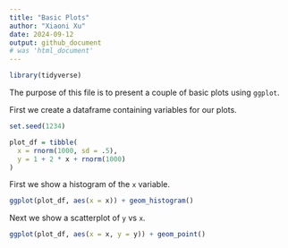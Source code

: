 ```yaml
---
title: "Basic Plots"
author: "Xiaoni Xu"
date: 2024-09-12
output: github_document
# was 'html_document'
---
```


```r
library(tidyverse)
```

The purpose of this file is to present a couple of basic plots using `ggplot`.

First we create a dataframe containing variables for our plots.

```r
set.seed(1234)

plot_df = tibble(
  x = rnorm(1000, sd = .5),
  y = 1 + 2 * x + rnorm(1000)
)
```

First we show a histogram of the `x` variable.

```r
ggplot(plot_df, aes(x = x)) + geom_histogram()
```

Next we show a scatterplot of `y` vs `x`. 

```r
ggplot(plot_df, aes(x = x, y = y)) + geom_point()
```